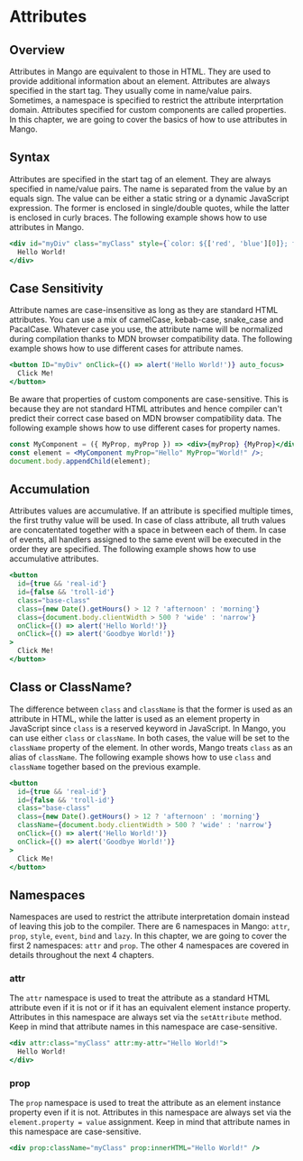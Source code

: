 # Attributes

## Overview

Attributes in Mango are equivalent to those in HTML. They are used to provide additional information about an element. Attributes are always specified in the start tag. They usually come in name/value pairs. Sometimes, a namespace is specified to restrict the attribute interprtation domain. Attributes specified for custom components are called properties. In this chapter, we are going to cover the basics of how to use attributes in Mango.

## Syntax

Attributes are specified in the start tag of an element. They are always specified in name/value pairs. The name is separated from the value by an equals sign. The value can be either a static string or a dynamic JavaScript expression. The former is enclosed in single/double quotes, while the latter is enclosed in curly braces. The following example shows how to use attributes in Mango.

```jsx
<div id="myDiv" class="myClass" style={`color: ${['red', 'blue'][0]}; font-size: ${12}px;`}>
  Hello World!
</div>
```

## Case Sensitivity

Attribute names are case-insensitive as long as they are standard HTML attributes. You can use a mix of camelCase, kebab-case, snake_case and PacalCase. Whatever case you use, the attribute name will be normalized during compilation thanks to MDN browser compatibility data. The following example shows how to use different cases for attribute names.

```jsx
<button ID="myDiv" onClick={() => alert('Hello World!')} auto_focus>
  Click Me!
</button>
```

Be aware that properties of custom components are case-sensitive. This is because they are not standard HTML attributes and hence compiler can't predict their correct case based on MDN browser compatibility data. The following example shows how to use different cases for property names.

```jsx
const MyComponent = ({ MyProp, myProp }) => <div>{myProp} {MyProp}</div>;
const element = <MyComponent myProp="Hello" MyProp="World!" />;
document.body.appendChild(element);
```

## Accumulation

Attributes values are accumulative. If an attribute is specified multiple times, the first truthy value will be used. In case of class attribute, all truth values are concatentated together with a space in between each of them. In case of events, all handlers assigned to the same event will be executed in the order they are specified. The following example shows how to use accumulative attributes.

```jsx
<button
  id={true && 'real-id'}
  id={false && 'troll-id'}
  class="base-class"
  class={new Date().getHours() > 12 ? 'afternoon' : 'morning'}
  class={document.body.clientWidth > 500 ? 'wide' : 'narrow'}
  onClick={() => alert('Hello World!')}
  onClick={() => alert('Goodbye World!')}
>
  Click Me!
</button>
```

## Class or ClassName?

The difference between `class` and `className` is that the former is used as an attribute in HTML, while the latter is used as an element property in JavaScript since `class` is a reserved keyword in JavaScript. In Mango, you can use either `class` or `className`. In both cases, the value will be set to the `className` property of the element. In other words, Mango treats `class` as an alias of `className`. The following example shows how to use `class` and `className` together based on the previous example.

```jsx
<button
  id={true && 'real-id'}
  id={false && 'troll-id'}
  class="base-class"
  class={new Date().getHours() > 12 ? 'afternoon' : 'morning'}
  className={document.body.clientWidth > 500 ? 'wide' : 'narrow'}
  onClick={() => alert('Hello World!')}
  onClick={() => alert('Goodbye World!')}
>
  Click Me!
</button>
```

## Namespaces

Namespaces are used to restrict the attribute interpretation domain instead of leaving this job to the compiler. There are 6 namespaces in Mango: `attr`, `prop`, `style`, `event`, `bind` and `lazy`. In this chapter, we are going to cover the first 2 namespaces: `attr` and `prop`. The other 4 namespaces are covered in details throughout the next 4 chapters.

### attr

The `attr` namespace is used to treat the attribute as a standard HTML attribute even if it is not or if it has an equivalent element instance property. Attributes in this namespace are always set via the `setAttribute` method. Keep in mind that attribute names in this namespace are case-sensitive.

```jsx
<div attr:class="myClass" attr:my-attr="Hello World!">
  Hello World!
</div>
```

### prop

The `prop` namespace is used to treat the attribute as an element instance property even if it is not. Attributes in this namespace are always set via the `element.property = value` assignment. Keep in mind that attribute names in this namespace are case-sensitive.

```jsx
<div prop:className="myClass" prop:innerHTML="Hello World!" />
```